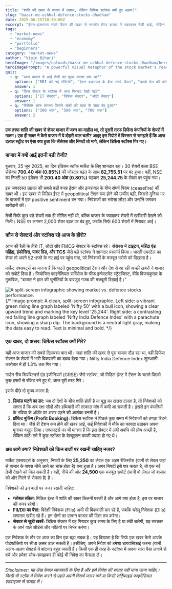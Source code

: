 ```yaml
---
title: "शांति की खबर से बाजार में उछाल, लेकिन डिफेंस स्टॉक्स क्यों हुए धड़ाम?"
slug: "bazar-me-uchhal-defence-stocks-dhadham"
date: 2025-06-25T18:30:00Z
excerpt: "ईरान-इजरायल संघर्ष विराम की खबर से भारतीय शेयर बाजार में जबरदस्त तेजी आई, लेकिन इसी खबर ने डिफेंस स्टॉक्स में भारी गिरावट ला दी। जानिए कैसे एक ही खबर ने बाजार में दोहरी चाल चली और निवेशकों के लिए इसमें क्या सबक है।"
tags:
  - "market-news"
  - "economy"
  - "portfolio"
  - "beginners"
category: "market-news"
author: "Vipin Bihari"
heroImage: "/images/uploads/bazar-me-uchhal-defence-stocks-dhadham/hero-image.jpg"
heroImagePrompt: "A powerful visual metaphor of the stock market's reaction to peace, set on a stylized Dalal Street. On the left, a dynamic, glowing green bull charges forward, representing the market rally. On the right, military hardware like a tank and missiles are covered in dust and cobwebs, symbolizing the decline of defence stocks. The lighting is dramatic: bright, optimistic light on the bull's side, and a darker, shadowy atmosphere on the defence side. The image clearly visualizes the headline: 'Peace is Bullish'."
quiz:
  - q: "आज बाजार में आई तेजी का मुख्य कारण क्या था?"
    options: ["RBI की नई पॉलिसी", "ईरान-इजरायल के बीच संघर्ष विराम", "कच्चे तेल की कीमतों में बढ़ोतरी"]
    answer: 1
  - q: "किस सेक्टर के स्टॉक्स में आज गिरावट देखी गई?"
    options: ["IT सेक्टर", "डिफेंस सेक्टर", "ऑटो सेक्टर"]
    answer: 1
  - q: "सेंसेक्स आज लगभग कितने अंकों की बढ़त के साथ बंद हुआ?"
    options: ["300 अंक", "500 अंक", "700 अंक"]
    answer: 2
---
```


**एक तरफ शांति की खबर से शेयर बाजार में जश्न का माहौल था, तो दूसरी तरफ डिफेंस कंपनियों के शेयरों में मातम। एक ही खबर ने कैसे बाजार में ये दोहरी चाल चली? आइए इस रिपोर्ट में विस्तार से समझते हैं कि आज दलाल स्ट्रीट पर ऐसा क्या हुआ कि सेंसेक्स और निफ्टी तो भागे, लेकिन डिफेंस स्टॉक्स गिर गए।**

### बाजार में क्यों आई इतनी बड़ी तेजी?

बुधवार, 25 जून 2025, का दिन इंडियन स्टॉक मार्केट के लिए शानदार रहा। 30 शेयरों वाला BSE सेंसेक्स **700.40 अंक (0.85%)** की जोरदार बढ़त के साथ **82,755.51** पर बंद हुआ। वहीं, NSE का निफ्टी 50 इंडेक्स भी **200.40 अंक (0.80%)** चढ़कर **25,244.75** के लेवल पर पहुंच गया।

इस जबरदस्त उछाल की सबसे बड़ी वजह ईरान और इजरायल के बीच संघर्ष विराम (ceasefire) की खबर थी। इस खबर से मिडिल ईस्ट में geopolitical टेंशन कम होने की उम्मीद बढ़ी, जिससे दुनिया भर के बाजारों में एक positive sentiment बन गया। निवेशकों का भरोसा लौटा और उन्होंने जमकर खरीदारी की।

तेजी सिर्फ कुछ बड़े शेयरों तक ही सीमित नहीं थी, बल्कि बाजार के ज्यादातर शेयरों में खरीदारी देखने को मिली। NSE पर लगभग 2,000 शेयर बढ़त पर बंद हुए, जबकि सिर्फ 600 शेयरों में गिरावट आई।

### कौन से सेक्टर्स और स्टॉक्स रहे आज के हीरो?

आज की रैली के हीरो IT, ऑटो और FMCG सेक्टर के स्टॉक्स रहे। सेंसेक्स में **टाइटन, महिंद्रा एंड महिंद्रा, इंफोसिस, पावर ग्रिड, और TCS** जैसे बड़े स्टॉक्स ने शानदार परफॉर्म किया। भारती एयरटेल का शेयर तो अपने 52-हफ्ते के नए हाई पर पहुंच गया, जो निवेशकों के मजबूत भरोसे को दिखाता है।

मार्केट एक्सपर्ट्स का मानना है कि घटते geopolitical टेंशन और देश से आ रही अच्छी खबरों ने बाजार को सपोर्ट दिया है। जियोजित फाइनेंशियल सर्विसेज के चीफ इन्वेस्टमेंट स्ट्रैटजिस्ट, वीके विजयकुमार के मुताबिक, "बाजार ने हाल की चुनौतियों के बावजूद गजब की मजबूती दिखाई है।"

![A split-screen infographic showing market vs. defence stocks performance.](/images/uploads/bazar-me-uchhal-defence-stocks-dhadham/market-vs-defence.jpg)
{/* Image prompt: A clean, split-screen infographic. Left side: a vibrant green rising line graph labeled 'Nifty 50' with a bull icon, showing a clear upward trend and marking the key level '25,244'. Right side: a contrasting red falling line graph labeled 'Nifty India Defence Index' with a parachute icon, showing a sharp dip. The background is a neutral light gray, making the data easy to read. Text is minimal and bold. */}

### एक खबर, दो असर: डिफेंस स्टॉक्स क्यों गिरे?

यही आज बाजार की सबसे दिलचस्प बात थी। जहां शांति की खबर से पूरा बाजार दौड़ रहा था, वहीं डिफेंस सेक्टर के शेयरों में भारी बिकवाली का दबाव देखा गया। Nifty India Defence Index शुरुआती कारोबार में ही 1.3% तक गिर गया।

गार्डन रीच शिपबिल्डर्स एंड इंजीनियर्स (GRSE) जैसे स्टॉक्स, जो मिडिल ईस्ट में टेंशन के चलते पिछले कुछ हफ्तों से रॉकेट बने हुए थे, आज बुरी तरह गिरे।

इसके पीछे दो मुख्य कारण हैं:
1.  **डिमांड घटने का डर:** जब दो देशों के बीच शांति होती है या युद्ध का खतरा टलता है, तो निवेशकों को लगता है कि अब रक्षा सौदों और हथियारों की तत्काल मांग में कमी आ सकती है। इससे इन कंपनियों के भविष्य के ऑर्डर पर असर पड़ने की आशंका बनती है।
2.  **प्रॉफिट बुकिंग (Profit Booking):** डिफेंस स्टॉक्स ने पिछले कुछ समय में निवेशकों को तगड़ा रिटर्न दिया था। जैसे ही टेंशन कम होने की खबर आई, कई निवेशकों ने मौके का फायदा उठाकर अपना मुनाफा वसूल लिया। एक्सपर्ट्स का भी मानना है कि इस सेक्टर में लंबी अवधि की ग्रोथ अच्छी है, लेकिन शॉर्ट-टर्म में कुछ स्टॉक्स के वैल्यूएशन काफी ज्यादा हो गए थे।

### अब आगे क्या? निवेशकों को किन बातों पर रखनी चाहिए नजर?

मार्केट एक्सपर्ट्स के अनुसार, निफ्टी के लिए **25,250** का लेवल एक अहम रेजिस्टेंस (यानी वो लेवल जहां से बाजार के वापस नीचे आने का चांस होता है) बना हुआ है। अगर निफ्टी इसे पार करता है, तो एक नई तेजी देखने को मिल सकती है। वहीं, नीचे की ओर **24,500** एक मजबूत सपोर्ट (यानी वो लेवल जो बाजार को और गिरने से रोकता है) है।

निवेशकों को इन बातों पर नजर रखनी चाहिए:
*   **ग्लोबल संकेत:** मिडिल ईस्ट में शांति की खबर कितनी पक्की है और आगे क्या होता है, इस पर बाजार की नजर रहेगी।
*   **FII/DII का पैसा:** विदेशी निवेशक (FIIs) अभी भी बिकवाली कर रहे हैं, जबकि घरेलू निवेशक (DIIs) लगातार खरीद रहे हैं। इन दोनों का एक्शन बाजार की दिशा तय करेगा।
*   **सेक्टर से जुड़ी खबरें:** डिफेंस सेक्टर में यह गिरावट कुछ समय के लिए है या लंबी चलेगी, यह सरकार के आने वाले ऑर्डर्स और नीतियों पर निर्भर करेगा।

एक निवेशक के तौर पर आज का दिन एक बड़ा सबक है। यह दिखाता है कि सिर्फ एक खबर कैसे आपके पोर्टफोलियो पर सीधा असर डाल सकती है। इसीलिए, अपने निवेश को हमेशा डायवर्सिफाई करना (यानी अलग-अलग सेक्टर्स में बांटना) बहुत जरूरी है। किसी एक ही तरह के स्टॉक्स में अपना सारा पैसा लगाने से बचें और हमेशा सोच-समझकर ही कोई भी निवेश का फैसला लें।

---
*Disclaimer: यह लेख केवल जानकारी के लिए है और इसे निवेश की सलाह नहीं माना जाना चाहिए। किसी भी स्टॉक में निवेश करने से पहले अपनी रिसर्च जरूर करें या किसी सर्टिफाइड फाइनेंसियल एडवाइजर से सलाह लें।*
